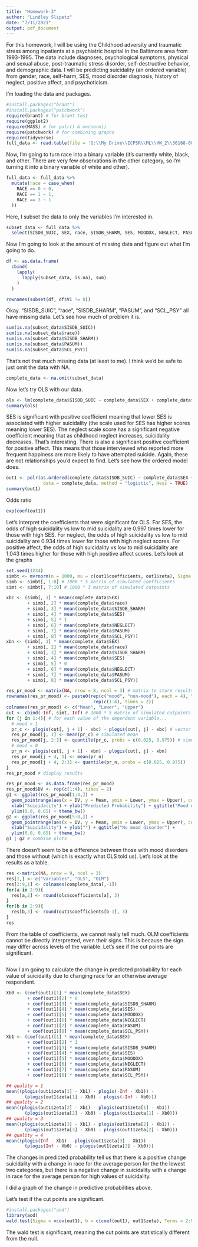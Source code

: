 ```yaml
---
title: "Homework-3"
author: "Lindley Slipetz"
date: "7/11/2021"
output: pdf_document
---
```


For this homework, I will be using the Childhood adversity and traumatic stress among inpatients at a psychiatric hospital in the Baltimore area from 1993-1995. The data include diagnoses, psychological symptoms, physical and sexual abuse, post-traumatic stress disorder, self-destructive behavior, and demographic data. I will be predicting suicidality (an ordered variable) from gender, race, self-harm, SES, mood disorder diagnosis, history of neglect, positive affect, and psychoticism.

I'm loading the data and packages.

```r
#install.packages("brant")
#install.packages("patchwork")
require(brant) # for brant test
require(ggplot2)
require(MASS) # for polr() & mvrnorm()
require(patchwork) # for combining graphs
require(tidyverse)
full_data <- read.table(file = 'G:\\My Drive\\ICPSR\\ML\\HW_2\\36168-0001-Data.tsv', sep = '\t', header = TRUE)
```

Now, I'm going to turn race into a binary variable (it's currently white, black, and other. There are very few observations in the other category, so I'm turning it into a binary variable of white and other).

```r
full_data <- full_data %>%
  mutate(race = case_when(
    RACE == 0 ~ 0,
    RACE == 1 ~ 1,
    RACE == 3 ~ 1
  ))
```

Here, I subset the data to only the variables I'm interested in.

```r
subset_data <- full_data %>%
  select(SISDB_SUIC, SEX, race, SISDB_SHARM, SES, MOODDX, NEGLECT, PASUM, SCL_PSY )
```

Now I'm going to look at the amount of missing data and figure out what I'm going to do.

```r
df <- as.data.frame(
  cbind(
    lapply(
      lapply(subset_data, is.na), sum)
    )
  )

rownames(subset(df, df$V1 != 0))
```

Okay. "SISDB_SUIC", "race", "SISDB_SHARM", "PASUM", and "SCL_PSY" all have missing data. Let's see how much of problem it is.

```r
sum(is.na(subset_data$SISDB_SUIC))
sum(is.na(subset_data$race))
sum(is.na(subset_data$SISDB_SHARM))
sum(is.na(subset_data$PASUM))
sum(is.na(subset_data$SCL_PSY))
```

That's not that much missing data (at least to me). I think we'd be safe to just omit the data with NA.

```r
complete_data <- na.omit(subset_data)
```

Now let's try OLS with our data.

```r
ols <- lm(complete_data$SISDB_SUIC ~ complete_data$SEX + complete_data$race + complete_data$SISDB_SHARM + complete_data$SES + complete_data$MOODDX + complete_data$NEGLECT + complete_data$PASUM + complete_data$SCL_PSY)
summary(ols)
```

SES is significant with positive coefficient meaning that lower SES is associated with higher suicidality (the scale used for SES has higher scores meaning lower SES). The neglect scale score has a significant negative coefficient meaning that as childhood neglect increases, suicidality decreases. That's interesting. There is also a significant positive coefficient for positive affect. This means that those interviewed who reported more frequent happiness are more likely to have attempted suicide. Again, these are not relationships you'd expect to find. Let's see how the ordered model does.

```r
out1 <- polr(as.ordered(complete_data$SISDB_SUIC) ~ complete_data$SEX + complete_data$race + complete_data$SISDB_SHARM + complete_data$SES + complete_data$MOODDX + complete_data$NEGLECT + complete_data$PASUM + complete_data$SCL_PSY,
              data = complete_data, method = "logistic", Hess = TRUE)
summary(out1)
```

Odds ratio

```r
exp(coef(out1))
```

Let's interpret the coefficients that were significant for OLS. For SES, the odds of high suicidality vs low to mid suicidality are 0.997 times lower for those with high SES. For neglect, the odds of high suicidality vs low to mid suicidality are 0.934 times lower for those with high neglect scores. For positive affect, the odds of high suicidality vs low to mid suicidality are 1.043 times higher for those with high positive affect scores. Let's look at the graphs

```r
set.seed(1234)
simbt <- mvrnorm(n = 1000, mu = c(out1$coefficients, out1$zeta), Sigma = vcov(out1))
simb <- simbt[, 1:8] # 1000 * 5 matrix of simulated coefficients
simt <- simbt[, 7:10] # 1000 * 3 matrix of simulated cutpoints

```

```r
xbc <- (simb[, 1] * mean(complete_data$SEX)
        + simb[, 2] * mean(complete_data$race)
        + simb[, 3] * mean(complete_data$SISDB_SHARM)
        + simb[, 4] * mean(complete_data$SES)
        + simb[, 5] * 1
        + simb[, 6] * mean(complete_data$NEGLECT)
        + simb[, 7] * mean(complete_data$PASUM)
        + simb[, 8] * mean(complete_data$SCL_PSY))
xbn <- (simb[, 1] * mean(complete_data$SEX)
        + simb[, 2] * mean(complete_data$race)
        + simb[, 3] * mean(complete_data$SISDB_SHARM)
        + simb[, 4] * mean(complete_data$SES)
        + simb[, 5] * 0
        + simb[, 6] * mean(complete_data$NEGLECT)
        + simb[, 7] * mean(complete_data$PASUM)
        + simb[, 8] * mean(complete_data$SCL_PSY))

```

```r
res_pr_mood <- matrix(NA, nrow = 8, ncol = 3) # matrix to store results
rownames(res_pr_mood) <- paste0(rep(c("mood", "non-mood"), each = 4), "-",
                                 rep(c(1:4), times = 2))
colnames(res_pr_mood) <- c("Mean", "Lower", "Upper")
cut <- cbind(-Inf, simt, Inf) # 1000 * 5 matrix of simulated cutpoints
for (j in 1:4){ # for each value of the dependent variable...
  # mood = 1
  pr_c <- plogis(cut[, j + 1] - xbc) - plogis(cut[, j] - xbc) # vector simulated predicted probs
  res_pr_mood[j, 1] <- mean(pr_c) # simulated mean
  res_pr_mood[j, 2:3] <- quantile(pr_c, probs = c(0.025, 0.975)) # simulated 95% CI
  # mood = 0
  pr_n <- plogis(cut[, j + 1] - xbn) - plogis(cut[, j] - xbn)
  res_pr_mood[j + 4, 1] <- mean(pr_n) 
  res_pr_mood[j + 4, 2:3] <- quantile(pr_n, probs = c(0.025, 0.975)) 
}
res_pr_mood # display results

```

```r
res_pr_mood <- as.data.frame(res_pr_mood)
res_pr_mood$DV <- rep(c(1:4), times = 2)
g1 <- ggplot(res_pr_mood[1:4,]) + 
  geom_pointrange(aes(x = DV, y = Mean, ymin = Lower, ymax = Upper), color = "blue") + 
  xlab("Suicidality") + ylab("Predicted Probability") + ggtitle("Mood disorders") + 
  ylim(0.0, 0.65) + theme_bw()
g2 <- ggplot(res_pr_mood[5:8,]) + 
  geom_pointrange(aes(x = DV, y = Mean, ymin = Lower, ymax = Upper), color = "red") + 
  xlab("Suicidality") + ylab("") + ggtitle("No mood disorder") + 
  ylim(0.0, 0.65) + theme_bw()
g1 | g2 # combine plots

```


There doesn't seem to be a difference between those with mood disorders and those without (which is exactly what OLS told us). Let's look at the results as a table.

```r
res <-matrix(NA, nrow = 9, ncol = 3)
res[1,] <- c("Variables", "OLS", "OLM")
res[2:9,1] <- colnames(complete_data[,-1])
for(a in 2:9){
  res[a,2] <- round(ols$coefficients[a], 3)
}
for(b in 2:9){
  res[b,3] <- round(out1$coefficients[b-1], 3)
}
res


```

From the table of coefficients, we cannot really tell much. OLM coefficients cannot be directly interpretted, even their signs. This is because the sign may differ across levels of the variable. Let's see if the cut points are significant.

```r

```

Now I am going to calculate the change in predicted probability for each value of suicidality due to changing race for an otherwise average respondent.

```r
Xb0 <- (coef(out1)[1] * mean(complete_data$SEX)
        + coef(out1)[2] * 0
        + coef(out1)[3] * mean(complete_data$SISDB_SHARM)
        + coef(out1)[4] * mean(complete_data$SES)
        + coef(out1)[5] * mean(complete_data$MOODDX)
        + coef(out1)[6] * mean(complete_data$NEGLECT)
        + coef(out1)[7] * mean(complete_data$PASUM)
        + coef(out1)[8] * mean(complete_data$SCL_PSY))
Xb1 <- (coef(out1)[1] * mean(complete_data$SEX)
        + coef(out1)[2] * 1
        + coef(out1)[3] * mean(complete_data$SISDB_SHARM)
        + coef(out1)[4] * mean(complete_data$SES)
        + coef(out1)[5] * mean(complete_data$MOODDX)
        + coef(out1)[6] * mean(complete_data$NEGLECT)
        + coef(out1)[7] * mean(complete_data$PASUM)
        + coef(out1)[8] * mean(complete_data$SCL_PSY))
```

```r
## quality = 1
mean((plogis(out1$zeta[1] - Xb1) - plogis(-Inf - Xb1)) - 
       (plogis(out1$zeta[1] - Xb0) - plogis(-Inf - Xb0))) 
## quality = 2
mean((plogis(out1$zeta[2] - Xb1) - plogis(out1$zeta[1] - Xb1)) - 
       (plogis(out1$zeta[2] - Xb0) - plogis(out1$zeta[1] - Xb0))) 
## quality = 3
mean((plogis(out1$zeta[3] - Xb1) - plogis(out1$zeta[2] - Xb1)) - 
       (plogis(out1$zeta[3] - Xb0) - plogis(out1$zeta[2] - Xb0))) 
## quality = 4
mean((plogis(Inf - Xb1) - plogis(out1$zeta[3] - Xb1)) - 
       (plogis(Inf - Xb0) - plogis(out1$zeta[3] - Xb0))) 

```

The changes in predicted probability tell us that there is a positive change suicidality with a change in race for the average person for the the lowest two categories, but there is a negative change in suicidality with a change in race for the average person for high values of suicidality.

I did a graph of the change in predictive probabilities above.


Let's test if the cut points are significant.

```r
#install.packages("aod")
library(aod)
wald.test(Sigma = vcov(out1), b = c(coef(out1), out1$zeta), Terms = 2:9)
```

The wald test is significant, meaning the cut points are statistically different from the null.
